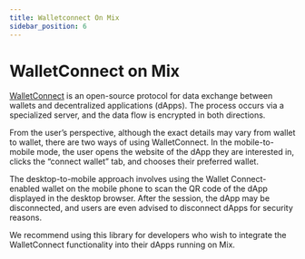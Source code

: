 ```yaml
---
title: Walletconnect On Mix
sidebar_position: 6
---
```


# WalletConnect on Mix

[WalletConnect](https://walletconnect.com) is an open-source protocol for data exchange between wallets and decentralized applications (dApps). The process occurs via a specialized server, and the data flow is encrypted in both directions.

From the user’s perspective, although the exact details may vary from wallet to wallet, there are two ways of using WalletConnect. In the mobile-to-mobile mode, the user opens the website of the dApp they are interested in, clicks the “connect wallet” tab, and chooses their preferred wallet. 

The desktop-to-mobile approach involves using the Wallet Connect-enabled wallet on the mobile phone to scan the QR code of the dApp displayed in the desktop browser. After the session, the dApp may be disconnected, and users are even advised to disconnect dApps for security reasons.

We recommend using this library for developers who wish to integrate the WalletConnect functionality into their dApps running on Mix.
